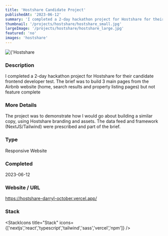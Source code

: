 ```yaml
---
title: 'Hostshare Candidate Project'
publishedAt: '2023-06-12'
summary: 'I completed a 2-day hackathon project for Hostshare for their candidate frontend developer test. The brief was to build 3 main pages from the Airbnb website (home, search results and property listing pages) but not feature complete'
thumbnail: '/projects/hostshare/hostshare_small.jpg'
largeImage: '/projects/hostshare/hostshare_large.jpg'
featured: 'no'
images: 'hostshare'
---
```


<div className="relative w-full h-[400px] sm:h-[600px] md:h-[760px] lg:h-[920px]">
  <Image
    alt={'Hostshare Candidate Project'}
    src={'/projects/hostshare/hostshare.jpg'}
    sizes="(max-width: 640px) 100%, 100%"
    fill={true}
    priority
    style={{
      objectFit: 'contain'
    }}
  />
</div>

### Description

I completed a 2-day hackathon project for Hostshare for their candidate frontend developer test. The brief was to build 3 main pages from the Airbnb website (home, search results and property listing pages) but not feature complete

### More Details

The project was to demonstrate how I would go about building a similar copy, using Hostshare branding and assets. The data feed and framework (NextJS/Tailwind) were prescribed and part of the brief.

### Type

Responsive Website


### Completed
2023-06-12

### Website / URL
https://hostshare-darryl-october.vercel.app/


### Stack

<StackIcons
  title="Stack"
  icons={['nextjs','react','typescript','tailwind','sass','vercel','npm']}
  />
